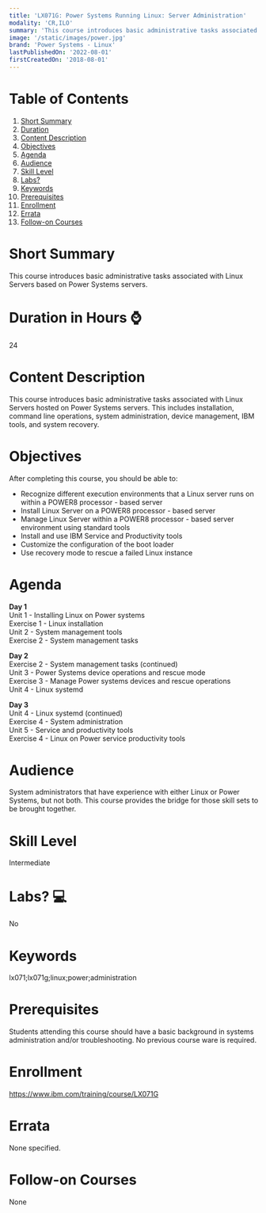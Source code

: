 ```yaml
---
title: 'LX071G: Power Systems Running Linux: Server Administration'
modality: 'CR,ILO'
summary: 'This course introduces basic administrative tasks associated with Linux Servers based on Power Systems servers. '
image: '/static/images/power.jpg'
brand: 'Power Systems - Linux'
lastPublishedOn: '2022-08-01'
firstCreatedOn: '2018-08-01'
---
```

# Table of Contents
1.  [Short Summary](#short-summary)
2.  [Duration](#duration-in-hours-)
3.  [Content Description](#content-description)
4.  [Objectives](#objectives)
5.  [Agenda](#agenda)
6.  [Audience](#audience)
7.  [Skill Level](#skill-level)
8.  [Labs?](#labs-)
9.  [Keywords](#keywords)
10. [Prerequisites](#prerequisites)
11. [Enrollment](#enrollment)
12. [Errata](#errata)
13. [Follow-on Courses](#follow-on-courses)

# Short Summary
This course introduces basic administrative tasks associated with Linux Servers based on Power Systems servers. 

# Duration in Hours ⌚
24

# Content Description
This course introduces basic administrative tasks associated with Linux Servers hosted on Power Systems servers. This includes installation, command line operations, system administration, device management, IBM tools, and system recovery.



# Objectives
After completing this course, you should be able to:


* Recognize different execution environments that a Linux server runs on within a POWER8 processor - based server
* Install Linux Server on a POWER8 processor - based server
* Manage Linux Server within a POWER8 processor - based server environment using standard tools
* Install and use IBM Service and Productivity tools
* Customize the configuration of the boot loader
* Use recovery mode to rescue a failed Linux instance


# Agenda
**Day 1**  
Unit 1 - Installing Linux on Power systems  
Exercise 1 - Linux installation  
Unit 2 - System management tools  
Exercise 2 - System management tasks  
  
**Day 2**  
Exercise 2 - System management tasks (continued)  
Unit 3 - Power Systems device operations and rescue mode  
Exercise 3 - Manage Power systems devices and rescue operations  
Unit 4 - Linux systemd  
  
**Day 3**  
Unit 4 - Linux systemd (continued)  
Exercise 4 - System administration  
Unit 5 - Service and productivity tools  
Exercise 4 - Linux on Power service productivity tools



# Audience
System administrators that have experience with either Linux or Power Systems, but not both. This course provides the bridge for those skill sets to be brought together.



# Skill Level
Intermediate        

# Labs? 💻
No

# Keywords
lx071;lx071g;linux;power;administration

# Prerequisites
Students attending this course should have a basic background in systems administration and/or troubleshooting. No previous course ware is required.



# Enrollment
https://www.ibm.com/training/course/LX071G

# Errata
None specified.

# Follow-on Courses
None

